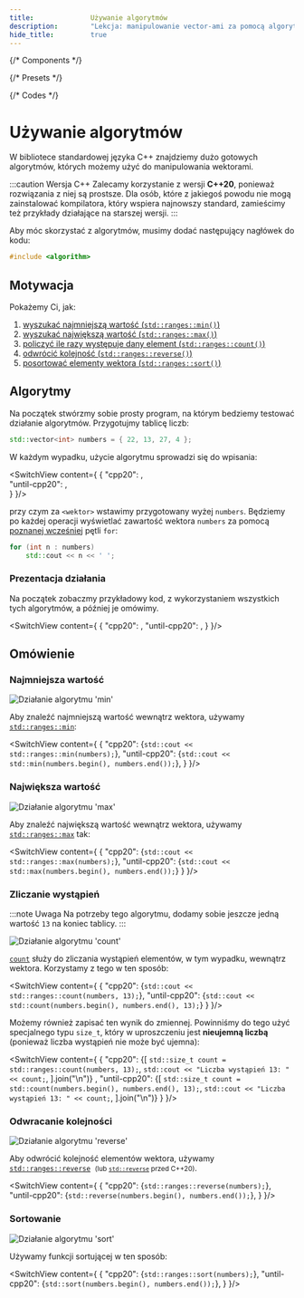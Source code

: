 ```yaml
---
title:				Używanie algorytmów
description: 		"Lekcja: manipulowanie vector-ami za pomocą algorytmów w języku C++"
hide_title:			true
---
```


{/* Components */}


{/* Presets */}


{/* Codes */}


<NotFinished />

# Używanie algorytmów

W bibliotece standardowej języka C++ znajdziemy dużo gotowych algorytmów,
których możemy użyć do manipulowania wektorami.

:::caution Wersja C++
Zalecamy korzystanie z wersji **C++20**, ponieważ rozwiązania z niej są prostsze.
Dla osób, które z jakiegoś powodu nie mogą zainstalować kompilatora, który wspiera
najnowszy standard, zamieścimy też przykłady działające na starszej wersji.
:::

Aby móc skorzystać z algorytmów, musimy dodać następujący nagłówek do kodu:

```cpp
#include <algorithm>
```

## Motywacja

Pokażemy Ci, jak:

1. [wyszukać najmniejszą wartość (`std::ranges::min()`)](#najmniejsza-wartość)
2. [wyszukać największą wartość (`std::ranges::max()`)](#największa-wartość)
3. [policzyć ile razy występuje dany element (`std::ranges::count()`)](#zliczanie-wystąpień)
4. [odwrócić kolejność (`std::ranges::reverse()`)](#odwracanie-kolejności)
5. [posortować elementy wektora (`std::ranges::sort()`)](#sortowanie)

## Algorytmy

Na początek stwórzmy sobie prosty program, na którym bedziemy
testować działanie algorytmów. Przygotujmy tablicę liczb:

```cpp title="🔹 Tablica liczb"
std::vector<int> numbers = { 22, 13, 27, 4 };
```

W każdym wypadku, użycie algorytmu sprowadzi się do wpisania:

<SwitchView content={
  {
    "cpp20":		<AlgoIntroExampleCpp20 />,		
    "until-cpp20":	<AlgoIntroExampleUntilCpp20 />,		
  }
}/>

przy czym za `<wektor>` wstawimy przygotowany wyżej `numbers`.
Będziemy po każdej operacji wyświetlać zawartość wektora `numbers`
za pomocą [poznanej wcześniej](../dynamic-arrays/#wyświetlanie-elementów) pętli `for`:

```cpp title="🔹 Wyświetlanie elementów tablicy"
for (int n : numbers)
	std::cout << n << ' ';
```

### Prezentacja działania

Na początek zobaczmy przykładowy kod, z wykorzystaniem wszystkich tych algorytmów,
a później je omówimy.

<SwitchView content={
  {
    "cpp20":		<AlgosOverviewCpp20 />,
    "until-cpp20":	<AlgosOverviewUntilCpp20 />,
  }
}/>


## Omówienie


### Najmniejsza wartość

<Image center border maxheight="250px"
		src="/img/tutorials/course/basic/arrays/algo-min.gif"
		alt="Działanie algorytmu 'min'"
	/>
<br/>

Aby znaleźć najmniejszą wartość wewnątrz wektora, używamy [`std::ranges::min`](/docs/std/algo/ranges/min):

<SwitchView content={
  {
    "cpp20":
      <CodeBlock language="cpp">{`std::cout << std::ranges::min(numbers);`}</CodeBlock>,
    "until-cpp20":
      <CodeBlock language="cpp">{`std::cout << std::min(numbers.begin(), numbers.end());`}</CodeBlock>,
  }
}/>

### Największa wartość

<Image center border maxheight="250px"
		src="/img/tutorials/course/basic/arrays/algo-max.gif"
		alt="Działanie algorytmu 'max'"
	/>
<br/>

Aby znaleźć największą wartość wewnątrz wektora, używamy [`std::ranges::max`](/docs/std/algo/ranges/max) tak:

<SwitchView content={
  {
    "cpp20": <CodeBlock language="cpp">{`std::cout << std::ranges::max(numbers);`}</CodeBlock>,
    "until-cpp20":	<CodeBlock language="cpp">{`std::cout << std::max(numbers.begin(), numbers.end());`}</CodeBlock>
  }
}/>

### Zliczanie wystąpień

:::note Uwaga
Na potrzeby tego algorytmu, dodamy sobie jeszcze jedną wartość `13` na koniec tablicy.
:::

<Image center border maxheight="250px"
		src="/img/tutorials/course/basic/arrays/algo-count.gif"
		alt="Działanie algorytmu 'count'"
	/>
<br/>

[`count`](/docs/std/algo/ranges/count) służy do zliczania wystąpień elementów, w tym wypadku, wewnątrz wektora.
Korzystamy z tego w ten sposób:

<SwitchView content={
  {
    "cpp20": <CodeBlock language="cpp">{`std::cout << std::ranges::count(numbers, 13);`}</CodeBlock>,
    "until-cpp20":	<CodeBlock language="cpp">{`std::cout << std::count(numbers.begin(), numbers.end(), 13);`}</CodeBlock>
  }
}/>



Możemy również zapisać ten wynik do zmiennej. Powinniśmy do tego użyć specjalnego typu `size_t`, który
w uproszczeniu jest **nieujemną liczbą** (ponieważ liczba wystąpień nie może być ujemna):

<SwitchView content={
	{
    "cpp20":
      <CodeBlock language="cpp">{[
          `std::size_t count = std::ranges::count(numbers, 13);`,
          `std::cout << "Liczba wystąpień 13: " << count;`,
        ].join("\n")}
      </CodeBlock>,
    "until-cpp20": 
      <CodeBlock language="cpp">{[
          `std::size_t count = std::count(numbers.begin(), numbers.end(), 13);`,
          `std::cout << "Liczba wystąpień 13: " << count;`,
        ].join("\n")}
      </CodeBlock>
  }
}/>

### Odwracanie kolejności

<Image center border maxheight="250px"
		src="/img/tutorials/course/basic/arrays/algo-reverse.gif"
		alt="Działanie algorytmu 'reverse'"
	/>
<br/>

Aby odwrócić kolejność elementów wektora, używamy [`std::ranges::reverse`](/docs/std/algo/ranges/reverse/)
&nbsp;<small>(lub [`std::reverse`](/docs/std/algo/reverse/) przed C++20)</small>.

<SwitchView content={
  {
    "cpp20": <CodeBlock language="cpp">{`std::ranges::reverse(numbers);`}</CodeBlock>,
    "until-cpp20": <CodeBlock language="cpp">{`std::reverse(numbers.begin(), numbers.end());`}</CodeBlock>,
  }
}/>

### Sortowanie

<Image center border maxheight="250px"
		src="/img/tutorials/course/basic/arrays/algo-sort.gif"
		alt="Działanie algorytmu 'sort'"
	/>
<br/>

Używamy funkcji sortującej w ten sposób:

<SwitchView content={
  {
    "cpp20": <CodeBlock language="cpp">{`std::ranges::sort(numbers);`}</CodeBlock>,
    "until-cpp20": <CodeBlock language="cpp">{`std::sort(numbers.begin(), numbers.end());`}</CodeBlock>,
  }
}/>
